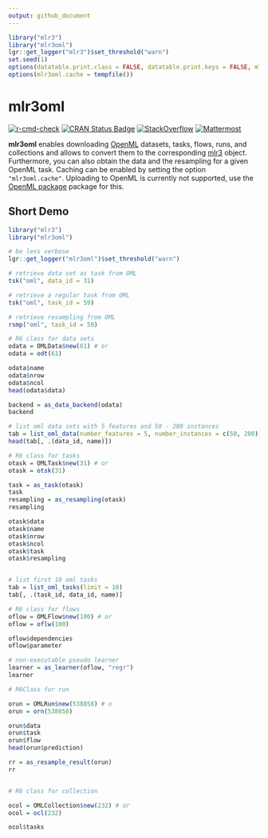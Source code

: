```yaml
---
output: github_document
---
```


```r
library("mlr3")
library("mlr3oml")
lgr::get_logger("mlr3")$set_threshold("warn")
set.seed(1)
options(datatable.print.class = FALSE, datatable.print.keys = FALSE, mlr3oml.verbose = FALSE)
options(mlr3oml.cache = tempfile())
```

# mlr3oml

[![r-cmd-check](https://github.com/mlr-org/mlr3oml/actions/workflows/r-cmd-check.yml/badge.svg)](https://github.com/mlr-org/mlr3oml/actions/workflows/r-cmd-check.yml)
[![CRAN Status Badge](https://www.r-pkg.org/badges/version-ago/mlr3oml)](https://cran.r-project.org/package=mlr3oml)
[![StackOverflow](https://img.shields.io/badge/stackoverflow-mlr3-orange.svg)](https://stackoverflow.com/questions/tagged/mlr3)
[![Mattermost](https://img.shields.io/badge/chat-mattermost-orange.svg)](https://lmmisld-lmu-stats-slds.srv.mwn.de/mlr_invite/)


**mlr3oml** enables downloading [OpenML](https://www.openml.org) datasets, tasks, flows, runs, and collections and allows to convert them to the corresponding [mlr3](https://mlr3.mlr-org.com/) object.
Furthermore, you can also obtain the data and the resampling for a given OpenML task.
Caching can be enabled by setting the option `"mlr3oml.cache"`.
Uploading to OpenML is currently not supported, use the [OpenML package](https://cran.r-project.org/package=OpenML) package for this.

## Short Demo

```r
library("mlr3")
library("mlr3oml")

# be less verbose
lgr::get_logger("mlr3oml")$set_threshold("warn")

# retrieve data set as task from OML
tsk("oml", data_id = 31)

# retrieve a regular task from OML
tsk("oml", task_id = 59)

# retrieve resampling from OML
rsmp("oml", task_id = 59)

# R6 class for data sets
odata = OMLData$new(61) # or
odata = odt(61)

odata$name
odata$nrow
odata$ncol
head(odata$data)

backend = as_data_backend(odata)
backend

# list oml data sets with 5 features and 50 - 200 instances
tab = list_oml_data(number_features = 5, number_instances = c(50, 200))
head(tab[, .(data_id, name)])

# R6 class for tasks
otask = OMLTask$new(31) # or
otask = otsk(31)

task = as_task(otask)
task
resampling = as_resampling(otask)
resampling

otask$data
otask$name
otask$nrow
otask$ncol
otask$task
otask$resampling


# list first 10 oml tasks
tab = list_oml_tasks(limit = 10)
tab[, .(task_id, data_id, name)]

# R6 class for flows
oflow = OMLFlow$new(100) # or
oflow = oflw(100)

oflow$dependencies
oflow$parameter

# non-executable pseudo learner
learner = as_learner(oflow, "regr")
learner

# R6Class for run

orun = OMLRun$new(538858) # o
orun = orn(538858)

orun$data
orun$task
orun$flow
head(orun$prediction)

rr = as_resample_result(orun)
rr


# R6 class for collection

ocol = OMLCollection$new(232) # or
ocol = ocl(232)

ocol$tasks
```
